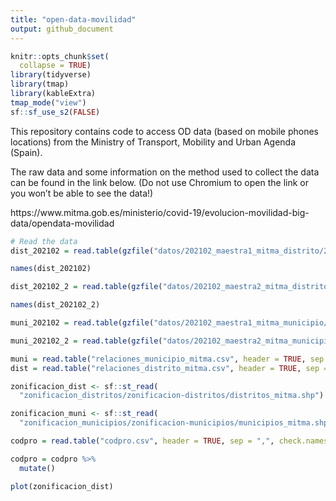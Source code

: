 ```yaml
---
title: "open-data-movilidad"
output: github_document
---
```


```r
knitr::opts_chunk$set(
  collapse = TRUE)
library(tidyverse)
library(tmap)
library(kableExtra)
tmap_mode("view")
sf::sf_use_s2(FALSE)
```


This repository contains code to access OD data (based on mobile phones locations) from the Ministry of Transport, Mobility and Urban Agenda (Spain). 

The raw data and some information on the method used to collect the data can be found in the link below. (Do not use Chromium to open the link or you won't be able to see the data!)

https://www.mitma.gob.es/ministerio/covid-19/evolucion-movilidad-big-data/opendata-movilidad 


```r
# Read the data
dist_202102 = read.table(gzfile("datos/202102_maestra1_mitma_distrito/20210201_maestra_1_mitma_distrito.txt.gz"), header = TRUE, sep = "|")

names(dist_202102)

dist_202102_2 = read.table(gzfile("datos/202102_maestra2_mitma_distrito/20210201_maestra_2_mitma_distrito.txt.gz"), header = TRUE, sep = "|")

names(dist_202102_2)

muni_202102 = read.table(gzfile("datos/202102_maestra1_mitma_municipio/20210201_maestra_1_mitma_municipio.txt.gz"), header = TRUE, sep = "|")

muni_202102_2 = read.table(gzfile("datos/202102_maestra2_mitma_municipio/20210201_maestra_2_mitma_municipio.txt.gz"), header = TRUE, sep = "|")

muni = read.table("relaciones_municipio_mitma.csv", header = TRUE, sep = "|")
dist = read.table("relaciones_distrito_mitma.csv", header = TRUE, sep = "|")

zonificacion_dist <- sf::st_read(
  "zonificacion_distritos/zonificacion-distritos/distritos_mitma.shp")

zonificacion_muni <- sf::st_read(
  "zonificacion_municipios/zonificacion-municipios/municipios_mitma.shp")

codpro = read.table("codpro.csv", header = TRUE, sep = ",", check.names = F)

codpro = codpro %>% 
  mutate()
```

```r
plot(zonificacion_dist)
```


